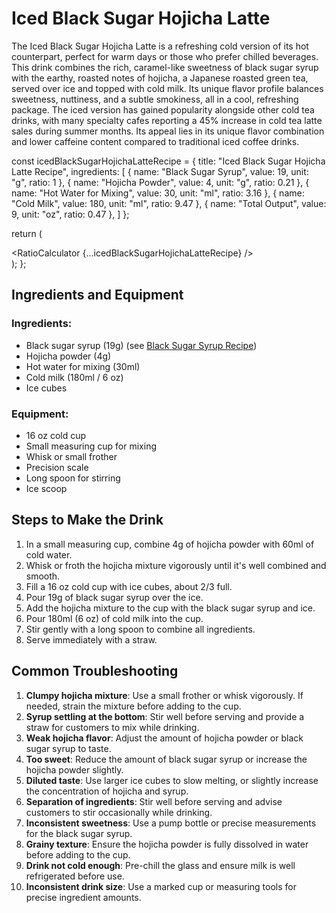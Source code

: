 # Iced Black Sugar Hojicha Latte

The Iced Black Sugar Hojicha Latte is a refreshing cold version of its hot counterpart, perfect for warm days or those who prefer chilled beverages. This drink combines the rich, caramel-like sweetness of black sugar syrup with the earthy, roasted notes of hojicha, a Japanese roasted green tea, served over ice and topped with cold milk. Its unique flavor profile balances sweetness, nuttiness, and a subtle smokiness, all in a cool, refreshing package. The iced version has gained popularity alongside other cold tea drinks, with many specialty cafes reporting a 45% increase in cold tea latte sales during summer months. Its appeal lies in its unique flavor combination and lower caffeine content compared to traditional iced coffee drinks.


  const icedBlackSugarHojichaLatteRecipe = {
    title: "Iced Black Sugar Hojicha Latte Recipe",
    ingredients: [
      { name: "Black Sugar Syrup", value: 19, unit: "g", ratio: 1 },
      { name: "Hojicha Powder", value: 4, unit: "g", ratio: 0.21 },
      { name: "Hot Water for Mixing", value: 30, unit: "ml", ratio: 3.16 },
      { name: "Cold Milk", value: 180, unit: "ml", ratio: 9.47 },
      { name: "Total Output", value: 9, unit: "oz", ratio: 0.47 },
    ]
  };

  return (
    <div className="container mx-auto p-4">
      <RatioCalculator {...icedBlackSugarHojichaLatteRecipe} />
    </div>
  );
};

<Calculator />

## Ingredients and Equipment

### Ingredients:
- Black sugar syrup (19g) (see [Black Sugar Syrup Recipe](/recipes/black-sugar-syrup))
- Hojicha powder (4g)
- Hot water for mixing (30ml)
- Cold milk (180ml / 6 oz)
- Ice cubes

### Equipment:
- 16 oz cold cup
- Small measuring cup for mixing
- Whisk or small frother
- Precision scale
- Long spoon for stirring
- Ice scoop

## Steps to Make the Drink

1. In a small measuring cup, combine 4g of hojicha powder with 60ml of cold water.
2. Whisk or froth the hojicha mixture vigorously until it's well combined and smooth.
3. Fill a 16 oz cold cup with ice cubes, about 2/3 full.
4. Pour 19g of black sugar syrup over the ice.
5. Add the hojicha mixture to the cup with the black sugar syrup and ice.
6. Pour 180ml (6 oz) of cold milk into the cup.
7. Stir gently with a long spoon to combine all ingredients.
8. Serve immediately with a straw.

## Common Troubleshooting

1. **Clumpy hojicha mixture**: Use a small frother or whisk vigorously. If needed, strain the mixture before adding to the cup.
2. **Syrup settling at the bottom**: Stir well before serving and provide a straw for customers to mix while drinking.
3. **Weak hojicha flavor**: Adjust the amount of hojicha powder or black sugar syrup to taste.
4. **Too sweet**: Reduce the amount of black sugar syrup or increase the hojicha powder slightly.
5. **Diluted taste**: Use larger ice cubes to slow melting, or slightly increase the concentration of hojicha and syrup.
6. **Separation of ingredients**: Stir well before serving and advise customers to stir occasionally while drinking.
7. **Inconsistent sweetness**: Use a pump bottle or precise measurements for the black sugar syrup.
8. **Grainy texture**: Ensure the hojicha powder is fully dissolved in water before adding to the cup.
9. **Drink not cold enough**: Pre-chill the glass and ensure milk is well refrigerated before use.
10. **Inconsistent drink size**: Use a marked cup or measuring tools for precise ingredient amounts.